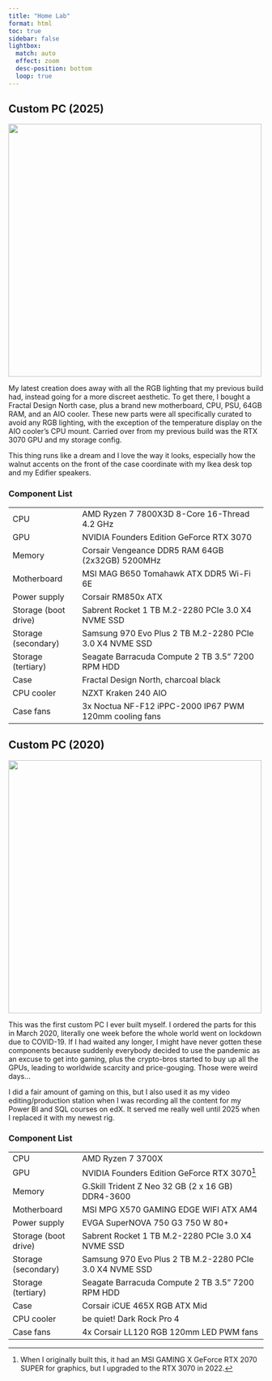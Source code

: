 ```yaml
---
title: "Home Lab"
format: html
toc: true
sidebar: false
lightbox:
  match: auto
  effect: zoom
  desc-position: bottom
  loop: true
---
```


## Custom PC (2025)

![](images/custom-pc2025.jpg){height="500"}

My latest creation does away with all the RGB lighting that my previous build had, instead going for a more discreet aesthetic. To get there, I bought a Fractal Design North case, plus a brand new motherboard, CPU, PSU, 64GB RAM, and an AIO cooler. These new parts were all specifically curated to avoid any RGB lighting, with the exception of the temperature display on the AIO cooler's CPU mount. Carried over from my previous build was the RTX 3070 GPU and my storage config.

This thing runs like a dream and I love the way it looks, especially how the walnut accents on the front of the case coordinate with my Ikea desk top and my Edifier speakers.

### Component List

|                      |                                                         |
|----------------------|---------------------------------------------------------|
| CPU                  | AMD Ryzen 7 7800X3D 8-Core 16-Thread 4.2 GHz            |
| GPU                  | NVIDIA Founders Edition GeForce RTX 3070                |
| Memory               | Corsair Vengeance DDR5 RAM 64GB (2x32GB) 5200MHz        |
| Motherboard          | MSI MAG B650 Tomahawk ATX DDR5 Wi-Fi 6E                 |
| Power supply         | Corsair RM850x ATX                                      |
| Storage (boot drive) | Sabrent Rocket 1 TB M.2-2280 PCIe 3.0 X4 NVME SSD       |
| Storage (secondary)  | Samsung 970 Evo Plus 2 TB M.2-2280 PCIe 3.0 X4 NVME SSD |
| Storage (tertiary)   | Seagate Barracuda Compute 2 TB 3.5" 7200 RPM HDD        |
| Case                 | Fractal Design North, charcoal black                    |
| CPU cooler           | NZXT Kraken 240 AIO                                     |
| Case fans            | 3x Noctua NF-F12 iPPC-2000 IP67 PWM 120mm cooling fans  |

## Custom PC (2020)

![](images/custom-pc2020.jpg){height="500"}

This was the first custom PC I ever built myself. I ordered the parts for this 
in March 2020, literally one week before the whole world went on lockdown due
to COVID-19. If I had waited any longer, I might have never gotten these
components because suddenly everybody decided to use the pandemic as an excuse to 
get into gaming, plus the crypto-bros started to buy up all the GPUs, leading
to worldwide scarcity and price-gouging. Those were weird days...

I did a fair amount of gaming on this, but I also used it as my video editing/production 
station when I was recording all the content for my Power BI and SQL courses on edX. 
It served me really well until 2025 when I replaced it with my newest rig.

### Component List

|                      |                                                         |
|----------------------|---------------------------------------------------------|
| CPU                  | AMD Ryzen 7 3700X                                       |
| GPU                  | NVIDIA Founders Edition GeForce RTX 3070[^1]            |
| Memory               | G.Skill Trident Z Neo 32 GB (2 x 16 GB) DDR4-3600       |
| Motherboard          | MSI MPG X570 GAMING EDGE WIFI ATX AM4                   |
| Power supply         | EVGA SuperNOVA 750 G3 750 W 80+                         |
| Storage (boot drive) | Sabrent Rocket 1 TB M.2-2280 PCIe 3.0 X4 NVME SSD       |
| Storage (secondary)  | Samsung 970 Evo Plus 2 TB M.2-2280 PCIe 3.0 X4 NVME SSD |
| Storage (tertiary)   | Seagate Barracuda Compute 2 TB 3.5" 7200 RPM HDD        |
| Case                 | Corsair iCUE 465X RGB ATX Mid                           |
| CPU cooler           | be quiet! Dark Rock Pro 4                               |
| Case fans            | 4x Corsair LL120 RGB 120mm LED PWM fans                 |

[^1]: When I originally built this, it had an MSI GAMING X GeForce RTX 2070 SUPER
for graphics, but I upgraded to the RTX 3070 in 2022. 